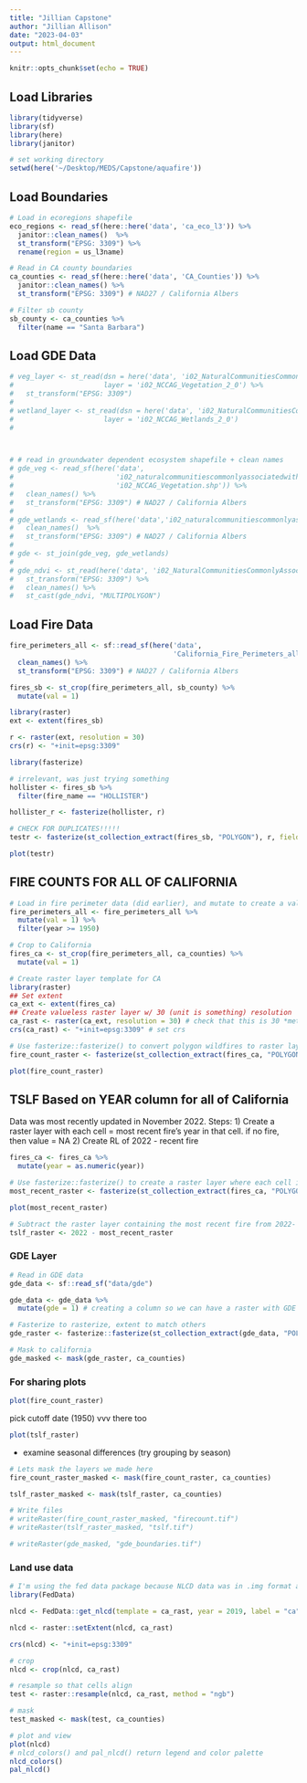 ```yaml
---
title: "Jillian Capstone"
author: "Jillian Allison"
date: "2023-04-03"
output: html_document
---
```


```r
knitr::opts_chunk$set(echo = TRUE)
```

## Load Libraries
```r
library(tidyverse)
library(sf)
library(here)
library(janitor)
```

```r
# set working directory
setwd(here('~/Desktop/MEDS/Capstone/aquafire'))
```

## Load Boundaries
```r
# Load in ecoregions shapefile
eco_regions <- read_sf(here::here('data', 'ca_eco_l3')) %>% 
  janitor::clean_names()  %>% 
  st_transform("EPSG: 3309") %>% 
  rename(region = us_l3name)

# Read in CA county boundaries
ca_counties <- read_sf(here::here('data', 'CA_Counties')) %>% 
  janitor::clean_names() %>% 
  st_transform("EPSG: 3309") # NAD27 / California Albers

# Filter sb county
sb_county <- ca_counties %>% 
  filter(name == "Santa Barbara")
```

## Load GDE Data
```r
# veg_layer <- st_read(dsn = here('data', 'i02_NaturalCommunitiesCommonlyAssociatedwithGroundwater_v2_0.gdb'),
#                      layer = 'i02_NCCAG_Vegetation_2_0') %>% 
#   st_transform("EPSG: 3309")
# 
# wetland_layer <- st_read(dsn = here('data', 'i02_NaturalCommunitiesCommonlyAssociatedwithGroundwater_v2_0.gdb'),
#                      layer = 'i02_NCCAG_Wetlands_2_0')
# 



# # read in groundwater dependent ecosystem shapefile + clean names
# gde_veg <- read_sf(here('data',
#                         'i02_naturalcommunitiescommonlyassociatedwithgroundwater',
#                         'i02_NCCAG_Vegetation.shp')) %>% 
#   clean_names() %>% 
#   st_transform("EPSG: 3309") # NAD27 / California Albers
# 
# gde_wetlands <- read_sf(here('data','i02_naturalcommunitiescommonlyassociatedwithgroundwater','i02_NCCAG_Wetlands.shp')) %>% 
#   clean_names()  %>% 
#   st_transform("EPSG: 3309") # NAD27 / California Albers
# 
# gde <- st_join(gde_veg, gde_wetlands)
# 
# gde_ndvi <- st_read(here('data', 'i02_NaturalCommunitiesCommonlyAssociatedwithGroundwater_v2_0.gdb')) %>% 
#   st_transform("EPSG: 3309") %>% 
#   clean_names() %>% 
#   st_cast(gde_ndvi, "MULTIPOLYGON")
```

## Load Fire Data
```r
fire_perimeters_all <- sf::read_sf(here('data', 
                                        'California_Fire_Perimeters_all')) %>% 
  clean_names() %>% 
  st_transform("EPSG: 3309") # NAD27 / California Albers
```

```r
fires_sb <- st_crop(fire_perimeters_all, sb_county) %>%
  mutate(val = 1)
```

```r
library(raster)
ext <- extent(fires_sb)

r <- raster(ext, resolution = 30) 
crs(r) <- "+init=epsg:3309"
```

```r
library(fasterize)

# irrelevant, was just trying something 
hollister <- fires_sb %>%
  filter(fire_name == "HOLLISTER")

hollister_r <- fasterize(hollister, r)
```

```r
# CHECK FOR DUPLICATES!!!!! 
testr <- fasterize(st_collection_extract(fires_sb, "POLYGON"), r, field = "val", fun = "sum", background = 0)
```

```r
plot(testr)
```

## FIRE COUNTS FOR ALL OF CALIFORNIA 
```r
# Load in fire perimeter data (did earlier), and mutate to create a value column. each fire has a value of 1. This will be used for summing fires. 
fire_perimeters_all <- fire_perimeters_all %>%
  mutate(val = 1) %>%
  filter(year >= 1950)

# Crop to California
fires_ca <- st_crop(fire_perimeters_all, ca_counties) %>%
  mutate(val = 1)

# Create raster layer template for CA 
library(raster)
## Set extent
ca_ext <- extent(fires_ca)
## Create valueless raster layer w/ 30 (unit is something) resolution 
ca_rast <- raster(ca_ext, resolution = 30) # check that this is 30 *meters* 
crs(ca_rast) <- "+init=epsg:3309" # set crs
```


```r
# Use fasterize::fasterize() to convert polygon wildfires to raster layer based on raster template ## FUTURE US: REMEMBER TO CHECK FOR DUPLICATES!!!!! 
fire_count_raster <- fasterize(st_collection_extract(fires_ca, "POLYGON"), ca_rast, field = "val", fun = "sum", background = 0)

plot(fire_count_raster)
```


## TSLF Based on YEAR column for all of California 
Data was most recently updated in November 2022. 
Steps: 
1) Create a raster layer with each cell = most recent fire's year in that cell. if no fire, then value = NA
2) Create RL of 2022 - recent fire 

```r
fires_ca <- fires_ca %>%
  mutate(year = as.numeric(year))

# Use fasterize::fasterize() to create a raster layer where each cell is equal to the maximum year value for that cell. 
most_recent_raster <- fasterize(st_collection_extract(fires_ca, "POLYGON"), ca_rast, field = "year", fun = "max", background = NA)
```

```r
plot(most_recent_raster)
```

```r
# Subtract the raster layer containing the most recent fire from 2022- this will give the number of years since the most recent fire in each cell. 
tslf_raster <- 2022 - most_recent_raster
```

### GDE Layer 
```r
# Read in GDE data
gde_data <- sf::read_sf("data/gde") 

gde_data <- gde_data %>% 
  mutate(gde = 1) # creating a column so we can have a raster with GDE = 1, not GDE = 0
```

```r
# Fasterize to rasterize, extent to match others 
gde_raster <- fasterize::fasterize(st_collection_extract(gde_data, "POLYGON"), ca_rast, field = "gde", fun = "max", background = NA)

# Mask to california
gde_masked <- mask(gde_raster, ca_counties)
```



### For sharing plots
```r
plot(fire_count_raster)
```
pick cutoff date (1950) vvv there too

```r
plot(tslf_raster)
```
* examine seasonal differences (try grouping by season) 

```r
# Lets mask the layers we made here
fire_count_raster_masked <- mask(fire_count_raster, ca_counties)

tslf_raster_masked <- mask(tslf_raster, ca_counties)
```

```r
# Write files 
# writeRaster(fire_count_raster_masked, "firecount.tif")
# writeRaster(tslf_raster_masked, "tslf.tif")
```

```r
# writeRaster(gde_masked, "gde_boundaries.tif")
```

### Land use data
```r
# I'm using the fed data package because NLCD data was in .img format and .... ew 
library(FedData)

nlcd <- FedData::get_nlcd(template = ca_rast, year = 2019, label = "ca", dataset = "landcover", landmass = "L48", extraction.dir = "data") 

nlcd <- raster::setExtent(nlcd, ca_rast)

crs(nlcd) <- "+init=epsg:3309"

# crop 
nlcd <- crop(nlcd, ca_rast)

# resample so that cells align
test <- raster::resample(nlcd, ca_rast, method = "ngb")

# mask 
test_masked <- mask(test, ca_counties)

# plot and view
plot(nlcd)
# nlcd_colors() and pal_nlcd() return legend and color palette
nlcd_colors()
pal_nlcd()



```




